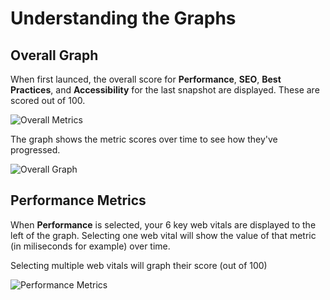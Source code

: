 

# Understanding the Graphs

## Overall Graph

When first launced, the overall score for **Performance**, **SEO**, **Best Practices**, and **Accessibility** for the last snapshot are displayed. These are scored out of 100.

![Overall Metrics](/docs/OverallMetrics.png)

The graph shows the metric scores over time to see how they've progressed.

![Overall Graph](/docs/OverallGraph.png)

## Performance Metrics

When **Performance** is selected, your 6 key web vitals are displayed to the left of the graph. Selecting one web vital will show the value of that metric (in miliseconds for example) over time.

Selecting multiple web vitals will graph their score (out of 100)

![Performance Metrics](/docs/PerformanceMetrics.png)
